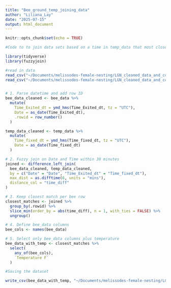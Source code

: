 ```yaml
---
title: "Bee_ground_temp_joining_data"
author: "Liliana_Lay"
date: "2025-07-15"
output: html_document
---
```


```r
knitr::opts_chunk$set(echo = TRUE)
```

```r
#Code to to join data sets based on a time in temp_data that most closely matches a time_exited time in bee_data

library(tidyverse)
library(fuzzyjoin)

#read in data
read_csv("~/Documents/melissodes-female-nesting/LGN_cleaned_data_and_code/bee_data.csv")
read_csv("~/Documents/melissodes-female-nesting/LGN_cleaned_data_and_code/temp_data.csv") 


# 1. Parse datetime and add row ID
bee_data_cleaned <- bee_data %>%
  mutate(
    Time_Exited_dt = ymd_hms(Time_Exited_dt, tz = "UTC"),
    Date = as_date(Time_Exited_dt),
    .rowid = row_number()
  )

temp_data_cleaned <- temp_data %>%
  mutate(
    Time_fixed_dt = ymd_hms(Time_fixed_dt, tz = "UTC"),
    Date = as_date(Time_fixed_dt)
  )

# 2. Fuzzy join on Date and Time within 30 minutes
joined <- difference_left_join(
  bee_data_cleaned, temp_data_cleaned,
  by = c("Date" = "Date", "Time_Exited_dt" = "Time_fixed_dt"),
  max_dist = as.difftime(6, units = "mins"),
  distance_col = "time_diff"
)

# 3. Keep closest match per bee row
closest_matches <- joined %>%
  group_by(.rowid) %>%
  slice_min(order_by = abs(time_diff), n = 1, with_ties = FALSE) %>%
  ungroup()

# 4. Define bee_data columns
bee_cols <- names(bee_data)

# 5. Select only bee_data columns plus temperature
bee_data_with_temp <- closest_matches %>%
  select(
    any_of(bee_cols),
    `Temperature F`
  )

```

```r
#Saving the dataset

write_csv(bee_data_with_temp, "~/Documents/melissodes-female-nesting/LGN_cleaned_data_and_code/bee_data_with_temp.csv")

```


